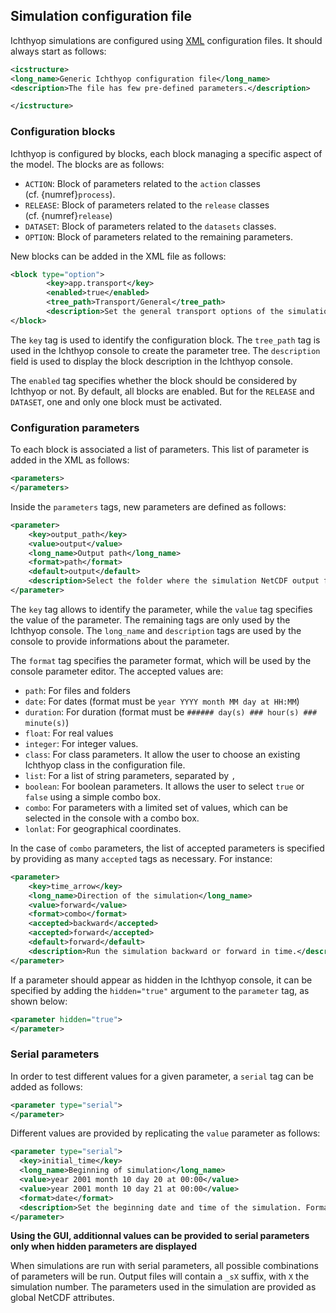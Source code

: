 ## Simulation configuration file {#sec-xml-config}

Ichthyop simulations are configured using [XML](https://en.wikipedia.org/wiki/XML) configuration files. It should always start as follows:

```XML
<icstructure>
<long_name>Generic Ichthyop configuration file</long_name>
<description>The file has few pre-defined parameters.</description>

</icstructure>
```

### Configuration blocks

Ichthyop is configured by blocks, each block managing a specific aspect of the model. The blocks are as follows:

- `ACTION`: Block of parameters related to the `action` classes (cf. {numref}`process`).
- `RELEASE`: Block of parameters related to the `release` classes (cf. {numref}`release`)
- `DATASET`: Block of parameters related to the `datasets` classes.
- `OPTION`: Block of parameters related to the remaining parameters.

New blocks can be added in the XML file as follows:

```XML
<block type="option">
        <key>app.transport</key>
        <enabled>true</enabled>
        <tree_path>Transport/General</tree_path>
        <description>Set the general transport options of the simulation.</description>
</block>
```

The `key` tag is used to identify the configuration block. The `tree_path` tag is used in the Ichthyop console to
create the parameter tree. The `description` field is used to display the block description in the
Ichthyop console.

The `enabled` tag specifies whether the block should be considered by Ichthyop or not. By default, all blocks are enabled.
But for the `RELEASE` and `DATASET`, one and only one block must be activated.

### Configuration parameters

To each block is associated a list of parameters. This list of parameter is added in the XML as follows:

```XML
<parameters>
</parameters>
```

Inside the `parameters` tags, new parameters are defined as follows:

```XML
<parameter>
    <key>output_path</key>
    <value>output</value>
    <long_name>Output path</long_name>
    <format>path</format>
    <default>output</default>
    <description>Select the folder where the simulation NetCDF output file should be saved.</description>
</parameter>
```

The `key` tag allows to identify the parameter, while the `value` tag specifies the value of the parameter. The
remaining tags are only used by the Ichthyop console.  The `long_name` and `description` tags are used by the console
to provide informations about the parameter.

The `format` tag specifies the parameter format, which will be used by the console parameter editor. The accepted values are:

- `path`: For files and folders
- `date`: For dates (format must be `year YYYY month MM day at HH:MM`)
- `duration`: For duration (format must be `###### day(s) ### hour(s) ### minute(s)`)
- `float`: For real values
- `integer`: For integer values.
- `class`: For class parameters. It allow the user to choose an existing Ichthyop class in the configuration file.
- `list`: For a list of string parameters, separated by `,`
- `boolean`: For boolean parameters. It allows the user to select `true` or `false` using a simple combo box.
- `combo`: For parameters with a limited set of values, which can be selected in the console with a combo box.
- `lonlat`: For geographical coordinates.

In the case of `combo` parameters, the list of accepted parameters is specified by
providing as many `accepted` tags as necessary. For instance:

```XML
<parameter>
    <key>time_arrow</key>
    <long_name>Direction of the simulation</long_name>
    <value>forward</value>
    <format>combo</format>
    <accepted>backward</accepted>
    <accepted>forward</accepted>
    <default>forward</default>
    <description>Run the simulation backward or forward in time.</description>
</parameter>
```

If a parameter should appear as hidden in the Ichthyop console, it can be specified by adding the
`hidden="true"` argument to the `parameter` tag, as shown below:

```XML
<parameter hidden="true">
</parameter>
```

### Serial parameters

In order to test different values for a given parameter, a `serial` tag can be added as follows:

```XML
<parameter type="serial">
</parameter>
```

Different values are provided by replicating the `value` parameter as follows:

```XML
<parameter type="serial">
  <key>initial_time</key>
  <long_name>Beginning of simulation</long_name>
  <value>year 2001 month 10 day 20 at 00:00</value>
  <value>year 2001 month 10 day 21 at 00:00</value>
  <format>date</format>
  <description>Set the beginning date and time of the simulation. Format: year ###### month ### day ### at HH:mm.</description>
</parameter>
```

:::{.callout-caution}
**Using the GUI, additionnal values can be provided to serial parameters only when hidden parameters are
displayed**
:::

When simulations are run with serial parameters, all possible combinations of parameters will be run. Output files
will contain a `_sX` suffix, with `X` the simulation number. The parameters used in the simulation are provided as
global NetCDF attributes.
